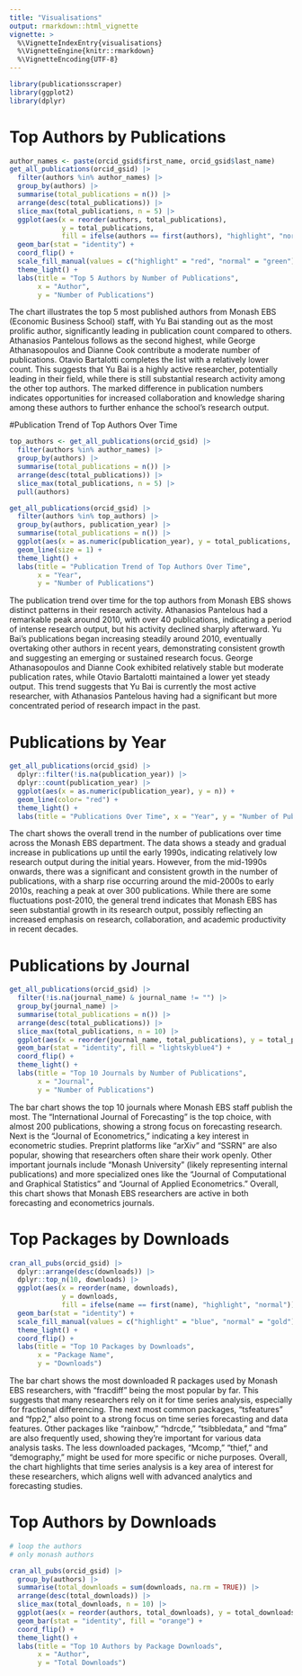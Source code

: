 ```yaml
---
title: "Visualisations"
output: rmarkdown::html_vignette
vignette: >
  %\VignetteIndexEntry{visualisations}
  %\VignetteEngine{knitr::rmarkdown}
  %\VignetteEncoding{UTF-8}
---
```


```r
library(publicationsscraper)
library(ggplot2)
library(dplyr)
```


# Top Authors by Publications
```r
author_names <- paste(orcid_gsid$first_name, orcid_gsid$last_name)
get_all_publications(orcid_gsid) |> 
  filter(authors %in% author_names) |>  
  group_by(authors) |>  
  summarise(total_publications = n()) |>  
  arrange(desc(total_publications)) |>  
  slice_max(total_publications, n = 5) |>  
  ggplot(aes(x = reorder(authors, total_publications), 
             y = total_publications, 
             fill = ifelse(authors == first(authors), "highlight", "normal"))) + 
  geom_bar(stat = "identity") +
  coord_flip() +
  scale_fill_manual(values = c("highlight" = "red", "normal" = "green"), guide = FALSE) +  
  theme_light() +
  labs(title = "Top 5 Authors by Number of Publications",
       x = "Author",
       y = "Number of Publications")
```
The chart illustrates the top 5 most published authors from Monash EBS (Economic Business School) staff, with Yu Bai standing out as the most prolific author, significantly leading in publication count compared to others. Athanasios Pantelous follows as the second highest, while George Athanasopoulos and Dianne Cook contribute a moderate number of publications. Otavio Bartalotti completes the list with a relatively lower count. This suggests that Yu Bai is a highly active researcher, potentially leading in their field, while there is still substantial research activity among the other top authors. The marked difference in publication numbers indicates opportunities for increased collaboration and knowledge sharing among these authors to further enhance the school’s research output.


#Publication Trend of Top Authors Over Time
```r
top_authors <- get_all_publications(orcid_gsid) |> 
  filter(authors %in% author_names) |>  
  group_by(authors) |>  
  summarise(total_publications = n()) |>  
  arrange(desc(total_publications)) |>  
  slice_max(total_publications, n = 5) |> 
  pull(authors)

get_all_publications(orcid_gsid) |> 
  filter(authors %in% top_authors) |>
  group_by(authors, publication_year) |> 
  summarise(total_publications = n()) |> 
  ggplot(aes(x = as.numeric(publication_year), y = total_publications, color = authors)) +
  geom_line(size = 1) +
  theme_light() +
  labs(title = "Publication Trend of Top Authors Over Time",
       x = "Year",
       y = "Number of Publications")

```
The publication trend over time for the top authors from Monash EBS shows distinct patterns in their research activity. Athanasios Pantelous had a remarkable peak around 2010, with over 40 publications, indicating a period of intense research output, but his activity declined sharply afterward. Yu Bai's publications began increasing steadily around 2010, eventually overtaking other authors in recent years, demonstrating consistent growth and suggesting an emerging or sustained research focus. George Athanasopoulos and Dianne Cook exhibited relatively stable but moderate publication rates, while Otavio Bartalotti maintained a lower yet steady output. This trend suggests that Yu Bai is currently the most active researcher, with Athanasios Pantelous having had a significant but more concentrated period of research impact in the past.


# Publications by Year 
```r
get_all_publications(orcid_gsid) |>
  dplyr::filter(!is.na(publication_year)) |>
  dplyr::count(publication_year) |>
  ggplot(aes(x = as.numeric(publication_year), y = n)) +  
  geom_line(color= "red") +
  theme_light() +
  labs(title = "Publications Over Time", x = "Year", y = "Number of Publications")
```

The chart shows the overall trend in the number of publications over time across the Monash EBS department. The data shows a steady and gradual increase in publications up until the early 1990s, indicating relatively low research output during the initial years. However, from the mid-1990s onwards, there was a significant and consistent growth in the number of publications, with a sharp rise occurring around the mid-2000s to early 2010s, reaching a peak at over 300 publications. While there are some fluctuations post-2010, the general trend indicates that Monash EBS has seen substantial growth in its research output, possibly reflecting an increased emphasis on research, collaboration, and academic productivity in recent decades.


# Publications by Journal
```r
get_all_publications(orcid_gsid) |> 
  filter(!is.na(journal_name) & journal_name != "") |> 
  group_by(journal_name) |> 
  summarise(total_publications = n()) |> 
  arrange(desc(total_publications)) |> 
  slice_max(total_publications, n = 10) |>  
  ggplot(aes(x = reorder(journal_name, total_publications), y = total_publications))  +
  geom_bar(stat = "identity", fill = "lightskyblue4") +
  coord_flip() +
  theme_light() +
  labs(title = "Top 10 Journals by Number of Publications",
       x = "Journal",
       y = "Number of Publications")
```

The bar chart shows the top 10 journals where Monash EBS staff publish the most. The "International Journal of Forecasting" is the top choice, with almost 200 publications, showing a strong focus on forecasting research. Next is the "Journal of Econometrics," indicating a key interest in econometric studies. Preprint platforms like "arXiv" and "SSRN" are also popular, showing that researchers often share their work openly. Other important journals include "Monash University" (likely representing internal publications) and more specialized ones like the "Journal of Computational and Graphical Statistics" and "Journal of Applied Econometrics." Overall, this chart shows that Monash EBS researchers are active in both forecasting and econometrics journals.


# Top Packages by Downloads 
```r
cran_all_pubs(orcid_gsid) |> 
  dplyr::arrange(desc(downloads)) |> 
  dplyr::top_n(10, downloads) |> 
  ggplot(aes(x = reorder(name, downloads), 
             y = downloads, 
             fill = ifelse(name == first(name), "highlight", "normal"))) +  
  geom_bar(stat = "identity") + 
  scale_fill_manual(values = c("highlight" = "blue", "normal" = "gold"), guide = FALSE) +  
  theme_light() + 
  coord_flip() + 
  labs(title = "Top 10 Packages by Downloads", 
       x = "Package Name", 
       y = "Downloads")
```

The bar chart shows the most downloaded R packages used by Monash EBS researchers, with "fracdiff" being the most popular by far. This suggests that many researchers rely on it for time series analysis, especially for fractional differencing. The next most common packages, "tsfeatures" and "fpp2," also point to a strong focus on time series forecasting and data features. Other packages like "rainbow," "hdrcde," "tsibbledata," and "fma" are also frequently used, showing they’re important for various data analysis tasks. The less downloaded packages, "Mcomp," "thief," and "demography," might be used for more specific or niche purposes. Overall, the chart highlights that time series analysis is a key area of interest for these researchers, which aligns well with advanced analytics and forecasting studies.

# Top Authors by Downloads

```r
# loop the authors
# only monash authors

cran_all_pubs(orcid_gsid) |> 
  group_by(authors) |> 
  summarise(total_downloads = sum(downloads, na.rm = TRUE)) |> 
  arrange(desc(total_downloads)) |> 
  slice_max(total_downloads, n = 10) |> 
  ggplot(aes(x = reorder(authors, total_downloads), y = total_downloads)) +
  geom_bar(stat = "identity", fill = "orange") +
  coord_flip() +
  theme_light() +
  labs(title = "Top 10 Authors by Package Downloads",
       x = "Author",
       y = "Total Downloads")
```









